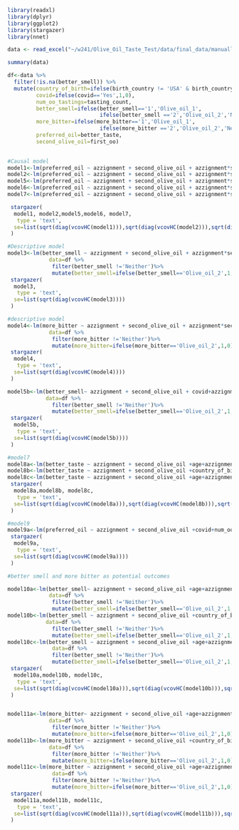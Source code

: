 ```r
library(readxl)
library(dplyr)
library(ggplot2)
library(stargazer)
library(nnet)
```



```r
data <- read_excel("~/w241/Olive_Oil_Taste_Test/data/final_data/manually_cleaned_data.xlsx")
```

```r
summary(data)
```

```r
df<-data %>% 
  filter(!is.na(better_smell)) %>%
  mutate(country_of_birth=ifelse(birth_country != 'USA' & birth_country != 'Turkey' , 'Other', birth_country),
         covid=ifelse(covid=='Yes',1,0),
         num_oo_tastings=tasting_count,
         better_smell=ifelse(better_smell=='1','Olive_oil_1',
                             ifelse(better_smell =='2','Olive_oil_2','Neither')),
         more_bitter=ifelse(more_bitter=='1','Olive_oil_1',
                             ifelse(more_bitter =='2','Olive_oil_2','Neither')),
         preferred_oil=better_taste,
         second_olive_oil=first_oo)
  
```


```r
#Causal model
model1<-lm(preferred_oil ~ azzignment + second_olive_oil + azzignment*second_olive_oil, data=df)
model2<-lm(preferred_oil ~ azzignment + second_olive_oil + azzignment*second_olive_oil + covid + num_oo_tastings , data=df)
model5<-lm(preferred_oil ~ azzignment + second_olive_oil + azzignment*second_olive_oil + covid + num_oo_tastings  + azzignment*covid + second_olive_oil*covid, data=df)
model6<-lm(preferred_oil ~ azzignment + second_olive_oil + azzignment*second_olive_oil + country_of_birth+ azzignment*country_of_birth + second_olive_oil*country_of_birth, data=df)
model7<-lm(preferred_oil ~ azzignment + second_olive_oil + azzignment*second_olive_oil + age+ azzignment*age+ second_olive_oil*age, data=df)

 stargazer(
  model1, model2,model5,model6, model7,
   type = 'text',
  se=list(sqrt(diag(vcovHC(model1))),sqrt(diag(vcovHC(model2))),sqrt(diag(vcovHC(model5))),sqrt(diag(vcovHC(model6))),sqrt(diag(vcovHC(model7))))
 )
```



```r
#Descriptive model
model3<-lm(better_smell ~ azzignment + second_olive_oil + azzignment*second_olive_oil, 
             data=df %>%
              filter(better_smell !='Neither')%>%
              mutate(better_smell=ifelse(better_smell=='Olive_oil_2',1,0)))
 stargazer(
  model3,
   type = 'text',
  se=list(sqrt(diag(vcovHC(model3))))
 )

#descriptive model 
model4<-lm(more_bitter ~ azzignment + second_olive_oil + azzignment*second_olive_oil, 
             data=df %>%
              filter(more_bitter !='Neither')%>%
              mutate(more_bitter=ifelse(more_bitter=='Olive_oil_2',1,0)))
 stargazer(
  model4,
   type = 'text',
  se=list(sqrt(diag(vcovHC(model4))))
 )
```



```r
model5b<-lm(better_smell~ azzignment + second_olive_oil + covid+azzignment*second_olive_oil + azzignment*covid+ second_olive_oil*covid, 
            data=df %>%
              filter(better_smell !='Neither')%>%
              mutate(better_smell=ifelse(better_smell=='Olive_oil_2',1,0)))
 stargazer(
  model5b,
   type = 'text',
  se=list(sqrt(diag(vcovHC(model5b))))
 )
```


```r
#model7
model8a<-lm(better_taste ~ azzignment + second_olive_oil +age+azzignment*age + second_olive_oil*age, data=df)
model8b<-lm(better_taste ~ azzignment + second_olive_oil +country_of_birth+azzignment*country_of_birth + second_olive_oil*country_of_birth , data=df)
model8c<-lm(better_taste ~ azzignment + second_olive_oil +age+azzignment*age + second_olive_oil*age + country_of_birth+azzignment*country_of_birth + second_olive_oil*country_of_birth , data=df)
 stargazer(
  model8a,model8b, model8c,
   type = 'text',
  se=list(sqrt(diag(vcovHC(model8a))),sqrt(diag(vcovHC(model8b))),sqrt(diag(vcovHC(model8c))))
 )
```


```r
#model9
model9a<-lm(preferred_oil ~ azzignment + second_olive_oil +covid+num_oo_tastings+age+country_of_birth, data=df)
 stargazer(
  model9a,
   type = 'text',
  se=list(sqrt(diag(vcovHC(model9a))))
 )
```


```r
#better smell and more bitter as potential outcomes

model10a<-lm(better_smell~ azzignment + second_olive_oil +age+azzignment*age + second_olive_oil*age, 
             data=df %>%
              filter(better_smell !='Neither')%>%
              mutate(better_smell=ifelse(better_smell=='Olive_oil_2',1,0)))
model10b<-lm(better_smell ~ azzignment + second_olive_oil +country_of_birth+azzignment*country_of_birth + second_olive_oil*country_of_birth ,
            data=df %>%
              filter(better_smell !='Neither')%>%
              mutate(better_smell=ifelse(better_smell=='Olive_oil_2',1,0)))
model10c<-lm(better_smell ~ azzignment + second_olive_oil +age+azzignment*age + second_olive_oil*age + country_of_birth+azzignment*country_of_birth + second_olive_oil*country_of_birth ,
              data=df %>%
              filter(better_smell !='Neither')%>%
              mutate(better_smell=ifelse(better_smell=='Olive_oil_2',1,0)))
 stargazer(
  model10a,model10b, model10c,
   type = 'text',
  se=list(sqrt(diag(vcovHC(model10a))),sqrt(diag(vcovHC(model10b))),sqrt(diag(vcovHC(model10c))))
 )


model11a<-lm(more_bitter~ azzignment + second_olive_oil +age+azzignment*age + second_olive_oil*age, 
             data=df %>%
              filter(more_bitter !='Neither')%>%
              mutate(more_bitter=ifelse(more_bitter=='Olive_oil_2',1,0)))
model11b<-lm(more_bitter ~ azzignment + second_olive_oil +country_of_birth+azzignment*country_of_birth + second_olive_oil*country_of_birth ,
             data=df %>%
              filter(more_bitter !='Neither')%>%
              mutate(more_bitter=ifelse(more_bitter=='Olive_oil_2',1,0)))
model11c<-lm(more_bitter ~ azzignment + second_olive_oil +age+azzignment*age + second_olive_oil*age + country_of_birth+azzignment*country_of_birth + second_olive_oil*country_of_birth ,
              data=df %>%
              filter(more_bitter !='Neither')%>%
              mutate(more_bitter=ifelse(more_bitter=='Olive_oil_2',1,0)))
 stargazer(
  model11a,model11b, model11c,
   type = 'text',
  se=list(sqrt(diag(vcovHC(model11a))),sqrt(diag(vcovHC(model11b))),sqrt(diag(vcovHC(model11c))))
 )
```